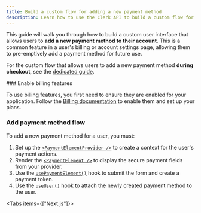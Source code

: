 ```yaml
---
title: Build a custom flow for adding a new payment method
description: Learn how to use the Clerk API to build a custom flow for adding a new payment method to a user's account.
---
```


<Include src="_partials/custom-flows-callout" />

<Include src="_partials/billing/billing-experimental" />

This guide will walk you through how to build a custom user interface that allows users to **add a new payment method to their account**. This is a common feature in a user's billing or account settings page, allowing them to pre-emptively add a payment method for future use.

For the custom flow that allows users to add a new payment method **during checkout**, see the [dedicated guide](/docs/guides/development/custom-flows/billing/checkout-new-payment-method).

<Steps>
  ### Enable billing features

  To use billing features, you first need to ensure they are enabled for your application. Follow the [Billing documentation](/docs/guides/billing/overview) to enable them and set up your plans.

  ### Add payment method flow

  To add a new payment method for a user, you must:

  1. Set up the [`<PaymentElementProvider />`](/docs/references/hooks/use-payment-element) to create a context for the user's payment actions.
  1. Render the [`<PaymentElement />`](/docs/references/hooks/use-payment-element) to display the secure payment fields from your provider.
  1. Use the [`usePaymentElement()`](/docs/references/hooks/use-payment-element) hook to submit the form and create a payment token.
  1. Use the [`useUser()`](/docs/references/hooks/use-user) hook to attach the newly created payment method to the user.

  <Tabs items={["Next.js"]}>
    <Tab>
      <Include src="_partials/billing/add-new-payment-method" />
    </Tab>
  </Tabs>
</Steps>
